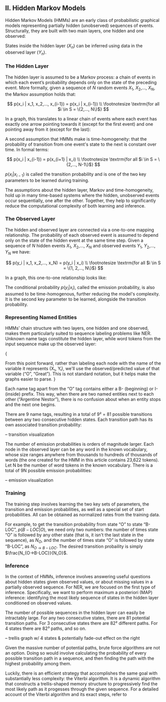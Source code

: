 
## II. Hidden Markov Models

Hidden Markov Models (HMMs) are an early class of probabilistic graphical models representing partially hidden (unobserved) sequences of events. Structurally, they are built with two main layers, one hidden and one observed:

<OverviewGraph />

States inside the hidden layer ($X_n$) can be inferred using data in the observed layer ($Y_n$).

### The Hidden Layer

The hidden layer is assumed to be a Markov process: a chain of events in which each event’s probability depends only on the state of the preceding event. More formally, given a sequence of $N$ random events $X_1$, $X_2$,…, $X_N$, the Markov assumption holds that:

$$
p(x_i | x_1, x_2,…, x_{i-1}) = p(x_i | x_{i-1}) \\
\footnotesize \textrm{for all $i \in S = \{2,…, N\}$}
$$

In a graph, this translates to a linear chain of events where each event has exactly one arrow pointing towards it (except for the first event) and one pointing away from it (except for the last):

<TransitionGraph />

A second assumption that HMMs make is time-homogeneity: that the probability of transition from one event's state to the next is constant over time. In formal terms:

$$
p(x_i | x_{i-1}) = p(x_{i+1} | x_i) \\
\footnotesize \textrm{for all $i \in S = \{2,…, N-1\}$}
$$

$p(x_i | x_{i-1})$ is called the transition probability and is one of the two key parameters to be learned during training.

The assumptions about the hidden layer, Markov and time-homogeneity, hold up in many time-based systems where the hidden, unobserved events occur sequentially, one after the other. Together, they help to significantly reduce the computational complexity of both learning and inference.

### The Observed Layer

The hidden and observed layer are connected via a one-to-one mapping relationship. The probability of each observed event is assumed to depend only on the state of the hidden event at the same time step. Given a sequence of $N$ hidden events $X_1$, $X_2$,…, $X_N$ and observed events $Y_1$, $Y_2$,…, $Y_N$ we have:

$$
p(y_i | x_1, x_2,…, x_N) = p(y_i | x_i) \\
\footnotesize \textrm{for all $i \in S = \{1, 2,…, N\}$}
$$

In a graph, this one-to-one relationship looks like:

<EmissionGraph />

The conditional probability $p(y_i | x_i)$, called the emission probability, is also assumed to be time-homogenous, further reducing the model's complexity. It is the second key parameter to be learned, alongside the transition probability.

### Representing Named Entities

HMMs’ chain structure with two layers, one hidden and one observed, makes them particularly suited to sequence labeling problems like NER. Unknown name tags constitute the hidden layer, while word tokens from the input sequence make up the observed layer:

<NERGraph />

{

<Alert title="Notation" marginBottom={3}>
	From this point forward, rather than labeling each node with the name of the variable it
	represents (X&#8321;, Y&#8321;), we'll use the observed/predicted value of that variable
	(“O”, “Great”). This is not standard notation, but it helps make the graphs easier to
	parse.
</Alert>
}

Each name tag apart from the “O” tag contains either a B- (beginning) or I- (inside) prefix. This way, when there are two named entities next to each other (“Argentine Nestor”), there is no confusion about when an entity stops and the next one begins.

There are 9 name tags, resulting in a total of 9&#178; = 81 possible transitions between any two consecutive hidden states. Each transition path has its own associated transition probability:

– transition visualization

The number of emission probabilities is orders of magnitude larger. Each node in the observed layer can be any word in the known vocabulary, whose size ranges anywhere from thousands to hundreds of thousands of words (the one created for the HMM in this article contains 23,622 tokens). Let N be the number of word tokens in the known vocabulary. There is a total of 9N possible emission probabilities:

– emission visualization

### Training

The training step involves learning the two key sets of parameters, the transition and emission probabilities, as well as a special set of start probabilities. All can be obtained as normalized rates from the training data.

For example, to get the transition probability from state “O” to state “B-LOC”, $p(B{-}LOC | O)$, we need only two numbers: the number of times state “O” is followed by any other state (that is, it isn't the last state in the sequence), as $N_O$, and the number of times state “O” is followed by state “B-LOC”, as $N_{O→B-LOC}$. The desired transition probaility is simply $\frac{N_{O→B-LOC}}{N_O}$.

### Inference

In the context of HMMs, inference involves answering useful questions about hidden states given observed values, or about missing values in a partially observed sequence. For NER, we are focused on the first type of inference. Specifically, we want to perform maximum a posteriori (MAP) inference: identifying the most likely sequence of states in the hidden layer conditioned on observed values.

The number of possible sequences in the hidden layer can easily be intractably large. For any two consecutive states, there are 81 potential transition paths. For 3 consecutive states there are 82&#178; different paths. For 4 states there are 82&#179; paths, and so on.

– trellis graph w/ 4 states & potentially fade-out effect on the right

Given the massive number of potential paths, brute force algorithms are not an option. Doing so would involve calculating the probability of every possible transition path in a sequence, and then finding the path with the highest probability among them.

Luckily, there is an efficient strategy that accomplishes the same goal with substantially less complexity: the Viterbi algorithm. It is a dynamic algorithm that constructs a trellis-shaped memory structure to progressively find the most likely path as it progesses through the given sequence. For a detailed account of the Viterbi algorithm and its exact steps, refer to <Citation id="a" refId="test2" /> <Citation id="a" refId="test1" /> <Citation id="b" refId="test1" />

<References />
